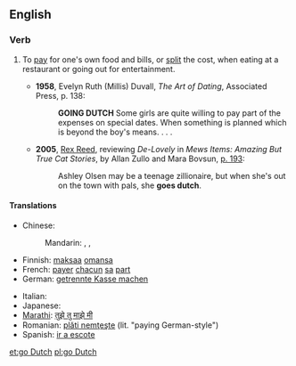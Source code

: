 ==English==

===Verb===
{{en-verb|inf=[[to]] [[go]] [[Dutch]]|goes Dutch|going Dutch|went Dutch|gone Dutch}}

# {{idiom}} To [[pay]] for one's own food and bills, or [[split]] the cost, when eating at a restaurant or going out for entertainment.
#* '''1958''', Evelyn Ruth (Millis) Duvall, ''The Art of Dating'', Associated Press, p. 138:
#*: '''GOING DUTCH''' Some girls are quite willing to pay part of the expenses on special dates.  When something is planned which is beyond the boy's means. . . .
#* '''2005''', [[w:Rex Reed|Rex Reed]], reviewing ''De-Lovely'' in ''Mews Items: Amazing But True Cat Stories'', by Allan Zullo and Mara Bovsun, [http://books.google.com/books?id=m2G5BIoIKZgC&pg=RA1-PA193&dq=%22goes+Dutch%22&lr=&ei=Ip1kR6PgCYLusgPSorScAw&sig=pPIwDBOtKTAZB9TTurE0u7j-7oY#PRA1-PA195,M1 p. 193]:
#*: Ashley Olsen may be a teenage zillionaire, but when she's out on the town with pals, she '''goes dutch'''.

====Translations====
{{trans-top|split the cost}}
* Chinese:
*: Mandarin: {{qualifier|informal}} {{t-|cmn|AA致|tr=èièi zhì|sc=Hani}}, {{qualifier|formal}} {{t|cmn|各自付帳|sc=Hani}}, {{t|cmn|各自付帐|tr=gèzì fùzhàng|sc=Hani}}
* Finnish: [[maksaa]] [[oma|omansa]]
* French: [[payer]] [[chacun]] [[sa]] [[part#French|part]]
* German: [[getrennte Kasse machen]]
{{trans-mid}}
* Italian: {{t|it|fare alla romana}}
* Japanese: {{t-|ja|割り勘にする|tr=warikan ni suru}}
* [[Marathi]]: [[तुझे तु माझे मी]]
* Romanian: [[plăti nemţeşte]] (lit. "paying German-style")
* Spanish: [[ir a escote]]
{{trans-bottom}}

[[et:go Dutch]]
[[pl:go Dutch]]